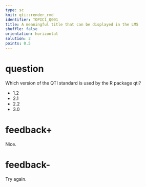 ```yaml
---
type: sc
knit: qti::render_rmd
identifier: TOPIC1_Q001
title: A meaningful title that can be displayed in the LMS
shuffle: false
orientation: horizontal
solution: 2
points: 0.5
---
```


# question

Which version of the QTI standard is used by the R package qti?

- 1.2
- 2.1
- 2.2
- 3.0

# feedback+

Nice.

# feedback-

Try again.
